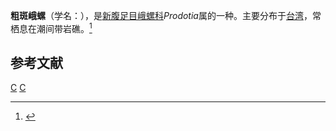 {{Speciesbox
| taxon = Prodotia iostoma
| image = Prodotia iostoma.jpg
| binomial_authority = (Gray in Griffith et Pidgeon, 1834)
}}
'''粗斑峨螺'''（学名：''{{lang|la|Prodotia iostoma}}''），是[[新腹足目|新腹足目]][[峨螺科|峨螺科]]''Prodotia''属的一种。主要分布于[[台湾|台湾]]，常栖息在潮间带岩礁。<ref>{{cite web|url=http://shell.sinica.edu.tw/chinese/shellbase_detail.php?science_no=1095|title=国际贝库：粗斑峨螺|publisher=台湾贝类资料库|accessdate=2009-08-11}}</ref>

== 参考文献 ==
{{reflist}}
{{taxonbar}}
[[Category:_1834年描述的动物|C]]
[[Category:峨螺科|C]]